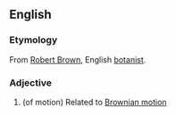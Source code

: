 ==English==

===Etymology===
From [[w:Robert Brown (botanist)|Robert Brown]], English [[botanist]].

===Adjective===
{{en-adj|-}}

# (of motion) Related to [[Brownian motion]]